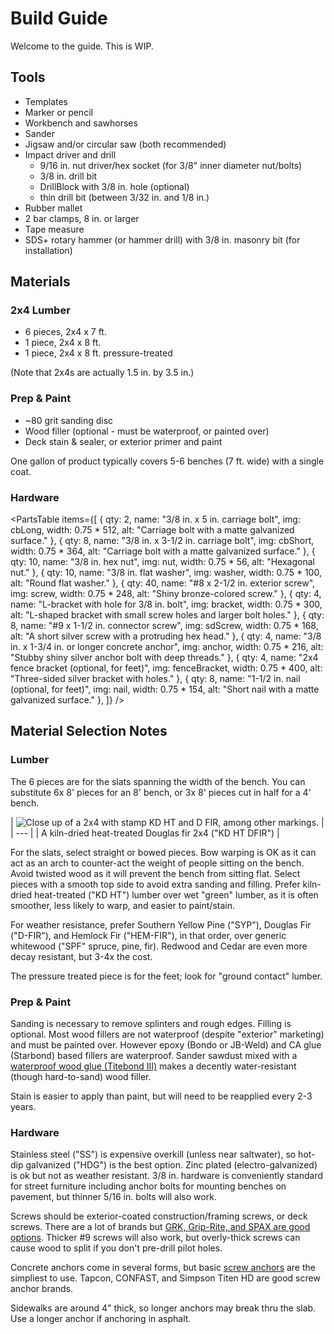 
# Build Guide

Welcome to the guide. This is WIP.

## Tools

* Templates
* Marker or pencil
* Workbench and sawhorses
* Sander
* Jigsaw and/or circular saw (both recommended)
* Impact driver and drill
  * 9/16 in. nut driver/hex socket (for 3/8" inner diameter nut/bolts)
  * 3/8 in. drill bit
  * DrillBlock with 3/8 in. hole (optional)
  * thin drill bit (between 3/32 in. and 1/8 in.)
* Rubber mallet
* 2 bar clamps, 8 in. or larger
* Tape measure
* SDS+ rotary hammer (or hammer drill) with 3/8 in. masonry bit (for installation)

## Materials

### 2x4 Lumber

* 6 pieces, 2x4 x 7 ft.
* 1 piece, 2x4 x 8 ft.
* 1 piece, 2x4 x 8 ft. pressure-treated

(Note that 2x4s are actually 1.5 in. by 3.5 in.)

### Prep & Paint

* ~80 grit sanding disc
* Wood filler (optional - must be waterproof, or painted over)
* Deck stain & sealer, or exterior primer and paint

One gallon of product typically covers 5-6 benches (7 ft. wide) with a single coat.

### Hardware

<PartsTable items={[
    { qty: 2, name: "3/8 in. x 5 in. carriage bolt", img: cbLong, width: 0.75 * 512, alt: "Carriage bolt with a matte galvanized surface." },
    { qty: 8, name: "3/8 in. x 3-1/2 in. carriage bolt", img: cbShort, width: 0.75 * 364, alt: "Carriage bolt with a matte galvanized surface." },
    { qty: 10, name: "3/8 in. hex nut", img: nut, width: 0.75 * 56, alt: "Hexagonal nut." },
    { qty: 10, name: "3/8 in. flat washer", img: washer, width: 0.75 * 100, alt: "Round flat washer." },
    { qty: 40, name: "#8 x 2-1/2 in. exterior screw", img: screw, width: 0.75 * 248, alt: "Shiny bronze-colored screw." },
    { qty: 4, name: "L-bracket with hole for 3/8 in. bolt", img: bracket, width: 0.75 * 300, alt: "L-shaped bracket with small screw holes and larger bolt holes." },
    { qty: 8, name: "#9 x 1-1/2 in. connector screw", img: sdScrew, width: 0.75 * 168, alt: "A short silver screw with a protruding hex head." },
    { qty: 4, name: "3/8 in. x 1-3/4 in. or longer concrete anchor", img: anchor, width: 0.75 * 216, alt: "Stubby shiny silver anchor bolt with deep threads." },
    { qty: 4, name: "2x4 fence bracket (optional, for feet)", img: fenceBracket, width: 0.75 * 400, alt: "Three-sided silver bracket with holes." },
    { qty: 8, name: "1-1/2 in. nail (optional, for feet)", img: nail, width: 0.75 * 154, alt: "Short nail with a matte galvanized surface." },
]} />

## Material Selection Notes

### Lumber

The 6 pieces are for the slats spanning the width of the bench.
You can substitute 6x 8' pieces for an 8' bench, or 3x 8' pieces cut in half for a 4' bench.

<div class="caption right">
| <Image src={kdHtDfir} alt="Close up of a 2x4 with stamp KD HT and D FIR, among other markings." width={200} densities={[1, 1.25, 1.5, 2]} /> |
| --- |
| A kiln-dried heat-treated Douglas fir 2x4 ("KD HT DFIR") |
</div>

For the slats, select straight or bowed pieces.
Bow warping is OK as it can act as an arch to counter-act the weight of people sitting on the bench.
Avoid twisted wood as it will prevent the bench from sitting flat.
Select pieces with a smooth top side to avoid extra sanding and filling.
Prefer kiln-dried heat-treated ("KD HT") lumber over wet "green" lumber,
as it is often smoother, less likely to warp, and easier to paint/stain.

For weather resistance, prefer Southern Yellow Pine ("SYP"), Douglas Fir ("D-FIR"), and Hemlock Fir ("HEM-FIR"), in that order, over generic whitewood ("SPF" spruce, pine, fir).
Redwood and Cedar are even more decay resistant, but 3-4x the cost.

The pressure treated piece is for the feet; look for "ground contact" lumber.

### Prep & Paint

Sanding is necessary to remove splinters and rough edges.
Filling is optional. Most wood fillers are not waterproof (despite "exterior" marketing) and must be painted over.
However epoxy (Bondo or JB-Weld) and CA glue (Starbond) based fillers are waterproof.
Sander sawdust mixed with a [waterproof wood glue (Titebond III)](https://www.youtube.com/watch?v=k-g3efGa3sI&t=725s)
makes a decently water-resistant (though hard-to-sand) wood filler.

Stain is easier to apply than paint, but will need to be reapplied every 2-3 years.

### Hardware

Stainless steel ("SS") is expensive overkill (unless near saltwater), so hot-dip galvanized ("HDG") is the best option.
Zinc plated (electro-galvanized) is ok but not as weather resistant.
3/8 in. hardware is conveniently standard for street furniture including anchor bolts for mounting benches on pavement, but thinner 5/16 in. bolts will also work.

Screws should be exterior-coated construction/framing screws, or deck screws.
There are a lot of brands but [GRK, Grip-Rite, and SPAX are good options](https://www.youtube.com/watch?v=eikOUFoIZ-Y).
Thicker #9 screws will also work, but overly-thick screws can cause wood to split if you don't pre-drill pilot holes.

Concrete anchors come in several forms, but basic [screw anchors](https://www.amazon.com/dp/B09RCV4L5K/) are the simpliest to use.
Tapcon, CONFAST, and Simpson Titen HD are good screw anchor brands.

Sidewalks are around 4" thick, so longer anchors may break thru the slab.
Use a longer anchor if anchoring in asphalt.
